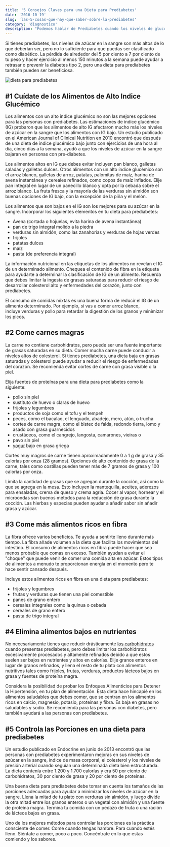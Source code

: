 ```yaml
---
title: '5 Consejos Claves para una Dieta para Prediabetes'
date: '2016-10-19'
slug: 'las-5-cosas-que-hay-que-saber-sobre-la-prediabetes'
category: 'diagnostico'
description: "Podemos hablar de Prediabetes cuando los niveles de glucosa en la sangre de una persona son más altos de lo normal pero no lo suficientemente alta como para ser diabetes tipo 2. Las personas con pre-diabetes tienen más probabilidades de desarrollar diabetes tipo 2."
---
```


Si tienes prediabetes, los niveles de azúcar en la sangre son más altos de lo que deberían ser, pero no lo suficiente para que puedas ser clasificado como diabético. La pérdida de alrededor del 5 por ciento a 7 por ciento de tu peso y hacer ejercicio al menos 150 minutos a la semana puede ayudar a retrasar o prevenir la diabetes tipo 2, pero una dieta para prediabetes también pueden ser beneficiosa.

![dieta para prediabetes](images/dieta-para-prediabetes.jpg)

## #1 Cuídate de los Alimentos de Alto Indice Glucémico

Los alimentos con un alto índice glucémico no son las mejores opciones para las personas con prediabetes. Las estimaciones de índice glucémico (IG) probaron que los alimentos de alto IG afectaron mucho más los niveles de azúcar en la sangre que los alimentos con IG bajo. Un estudio publicado en el American Journal of Clinical Nutrition en 2010 encontró que después de una dieta de indice glucémico bajo junto con ejercicios de una hora al día, cinco días a la semana, ayudó a que los niveles de azúcar en la sangre bajaran en personas con pre-diabetes.

Los alimentos altos en IG que debes evitar incluyen pan blanco, galletas saladas y galletas dulces. Otros alimentos con un alto índice glucémico son el arroz blanco, galletas de arroz, patatas, palomitas de maíz, harina de avena instantánea y cereales refinados, como copos de maíz inflados. Elije pan integral en lugar de un panecillo blanco y opta por la cebada sobre el arroz blanco. La fruta fresca y la mayoría de las verduras sin almidón son buenas opciones de IG bajo, con la excepción de la piña y el melón.

Los alimentos que son bajos en el IG son los mejores para su azúcar en la sangre. Incorporar los siguientes elementos en tu dieta para prediabetes:

- Avena (cortada o hojuelas, evita harina de avena instantánea)
- pan de trigo integral molido a la piedra
- verduras sin almidón, como las zanahorias y verduras de hojas verdes
- frijoles
- patatas dulces
- maíz
- pasta (de preferencia integral)

La información nutricional en las etiquetas de los alimentos no revelan el IG de un determinado alimento. Chequea el contenido de fibra en la etiqueta para ayudarte a determinar la clasificación de IG de un alimento. Recuerda que debes limitar la ingesta de grasas saturadas para reducir el riesgo de desarrollar colesterol alto y enfermedades del corazón, junto con prediabetes.

El consumo de comidas mixtas es una buena forma de reducir el IG de un alimento determinado. Por ejemplo, si vas a comer arroz blanco, incluye verduras y pollo para retardar la digestión de los granos y minimizar los picos.

## #2 Come carnes magras

La carne no contiene carbohidratos, pero puede ser una fuente importante de grasas saturadas en su dieta. Comer mucha carne puede conducir a niveles altos de colesterol. Si tienes prediabetes, una dieta baja en grasas saturadas y colesterol puede ayudar a reducir el riesgo de enfermedades del corazón. Se recomienda evitar cortes de carne con grasa visible o la piel.

Elija fuentes de proteínas para una dieta para prediabetes como la siguiente:

- pollo sin piel
- sustituto de huevo o claras de huevo
- frijoles y legumbres
- productos de soja como el tofu y el tempeh
- peces, como el bacalao, el lenguado, abadejo, mero, atún, o trucha
- cortes de carne magra, como el bistec de falda, redondo tierra, lomo y asado con grasa guarnecidos
- crustáceos, como el cangrejo, langosta, camarones, vieiras o
- pavo sin piel
- [yogur](/yogur-griego-en-la-dieta-diabetica/) bajo en grasa griega

Cortes muy magros de carne tienen aproximadamente 0 a 1 g de grasa y 35 calorías por onza (28 gramos). Opciones de alto contenido de grasa de la carne, tales como costillas pueden tener más de 7 gramos de grasa y 100 calorías por onza.

Limita la cantidad de grasas que se agregan durante la cocción, así como la que se agrega en la mesa. Esto incluyen la mantequilla, aceites, aderezos para ensaladas, crema de queso y crema agria. Cocer al vapor, hornear y el microondas son buenos métodos para la reducción de grasa durante la cocción. Las hierbas y especias pueden ayudar a añadir sabor sin añadir grasa y azúcar.

## #3 Come más alimentos ricos en fibra

La fibra ofrece varios beneficios. Te ayuda a sentirte lleno durante más tiempo. La fibra añade volumen a la dieta que facilita los movimientos del intestino. El consumo de alimentos ricos en fibra puede hacer que sea menos probable que comas en exceso. También ayudan a evitar el "choque" que puede venir de comer una comida alta en azúcar. Estos tipos de alimentos a menudo te proporcionan energía en el momento pero te hace sentir cansado después.

Incluye estos alimentos ricos en fibra en una dieta para prediabetes:

- frijoles y legumbres
- frutas y verduras que tienen una piel comestible
- panes de grano entero
- cereales integrales como la quinua o cebada
- cereales de grano entero
- pasta de trigo integral

## #4 Elimina alimentos bajos en nutrientes

No necesariamente tienes que reducir drásticamente [los carbohidratos](/que-son-carbohidratos/) cuando presentas prediabetes, pero debes limitar los carbohidratos excesivamente procesados y altamente refinados debido a que estos suelen ser bajos en nutrientes y altos en calorías. Elije granos enteros en lugar de granos refinados, y llena el resto de tu plato con alimentos nutritivos tales como frijoles, frutas, verduras, productos lácteos bajos en grasa y fuentes de proteína magra.

Considera la posibilidad de probar los Enfoques Alimenticios para Detener la Hipertensión, en tu plan de alimentación. Esta dieta hace hincapié en los alimentos saludables que debes comer, que se centran en los alimentos ricos en calcio, magnesio, potasio, proteínas y fibra. Es baja en grasas no saludables y sodio. Se recomienda para las personas con diabetes, pero también ayudará a las personas con prediabetes.

## #5 Controla las Porciones en una dieta para prediabetes

Un estudio publicado en Endocrine en junio de 2013 encontró que las personas con prediabetes experimentaron mejoras en sus niveles de azúcar en la sangre, índice de masa corporal, el colesterol y los niveles de presión arterial cuando seguían una determinada dieta bien estructurada. La dieta contenía entre 1.200 y 1.700 calorías y era 50 por ciento de carbohidratos, 30 por ciento de grasa y 20 por ciento de proteínas.

Una buena dieta para prediabetes debe tomar en cuenta los tamaños de las porciones adecuadas para ayudar a minimizar los niveles de azúcar en la sangre. Llena la mitad de tu plato con verduras sin almidón, y luego divide la otra mitad entre los granos enteros o un vegetal con almidón y una fuente de proteína magra. Termina tu comida con un pedazo de fruta o una ración de lácteos bajos en grasa.

Uno de los mejores métodos para controlar las porciones es la práctica consciente de comer. Come cuando tengas hambre. Para cuando estés lleno. Siéntate a comer, poco a poco. Concéntrate en lo que estas comiendo y los sabores.
